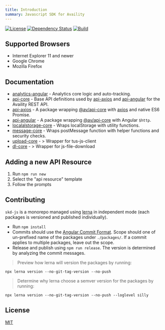 ```yaml
---
title: Introduction
summary: Javascript SDK for Availity
---
```


[![License](https://img.shields.io/badge/license-MIT-blue.svg?style=for-the-badge&logo=MIT)](http://opensource.org/licenses/MIT)
[![Dependency Status](https://img.shields.io/david/dev/Availity/sdk-js.svg?style=for-the-badge)](https://david-dm.org/Availity/sdk-js)
[![Build](https://img.shields.io/travis/Availity/sdk-js.svg?style=for-the-badge&label=build)](https://travis-ci.org/Availity/sdk-js)

## Supported Browsers

- Internet Explorer 11 and newer
- Google Chrome
- Mozilla Firefox

## Documentation

- [analytics-angular](packages/analytics-core/README.md) - Analytics core logic and auto-tracking.
- [api-core](packages/api-core/README.md) - Base API definitions used by [api-axios](packages/api-axios/README.md) and [api-angular](api-angular/README.md) for the Availity REST API.
- [api-axios](packages/api-axios/README.md) - A package wrapping [@av/api-core](../api-core/README.md) with [axios](https://github.com/axios/axios) and native ES6 Promise.
- [api-angular](packages/api-angular/README.md) - A package wrapping [@av/api-core](../api-core/README.md) with Angular `$http`.
- [localalstorage-core](packages/localstorage-core/README.md) - Wraps localStorage with utility functions.
- [message-core](packages/message-core/README.md) - Wraps postMessage function with helper functions and security checks.
- [upload-core](packages/upload-core/README.md) - > Wrapper for tus-js-client
- [dl-core](packages/dl-core/README.md) - > Wrapper for js-file-download

## Adding a new API Resource

1. Run `npm run new`
2. Select the "api resource" template
3. Follow the prompts

## Contributing

`skd-js` is a monorepo managed using [lerna](https://github.com/lerna/lerna) in independent mode (each packages is versioned and published individually).

- Run `npm install`
- Commits should use the [Angular Commit Format](https://github.com/angular/angular.js/blob/master/DEVELOPERS.md#type). Scope should one of un-prefixed name of the packages under `./packages/`. If a commit applies to multiple packages, leave out the scope.
- Release and publish using `npm run release`. The version is determined by analyzing the commit messages.

> Preview how lerna will version the packages by running:

```shell
npx lerna version --no-git-tag-version --no-push
```

> Determine why lerna choose a semver version for the packages by running:

```shell
npx lerna version --no-git-tag-version --no-push --loglevel silly
```

## License

[MIT](./LICENSE)

